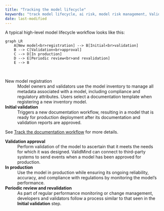 ```yaml
---
title: "Tracking the model lifecycle"
keywords: "track model lifecycle, ai risk, model risk management, ValidMind"
date: last-modified
---
```


A typical high-level model lifecycle workflow looks like this:

```mermaid
graph LR
    A[New model<br>registration] --> B[Initial<br>validation]
    B --> C[Validation<br>approval]
    C --> D[In production]
    D --> E[Periodic review<br>and revalidation]
    E --> B
```
<br>

New model registration
: Model owners and validators use the model inventory to manage all metadata associated with a model, including compliance and regulatory attributes. Users select a documentation template when registering a new inventory model.

**Initial validation**
: Triggers a new documentation workflow, resulting in a model that is ready for production deployment after its documentation and validation reports are approved. 

See [Track the documentation workflow](#tracking-the-documentation-workflow) for more details.

**Validation approval**
: Perform validation of the model to ascertain that it meets the needs for which it was designed. ValidMind can connect to third-party systems to send events when a model has been approved for production.

**In production**
: Use the model in production while ensuring its ongoing reliability, accuracy, and compliance with regulations by monitoring the model's performance.

**Periodic review and revalidation**
: As part of regular performance monitoring or change management, developers and validators follow a process similar to that seen in the **Initial validation** step.
